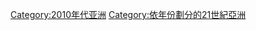 {{Commons category|2011 in Asia}}

{{portal|亚洲}}

{{Year by category
|m=2
|c=0
|d=1
|y=1
|cat=亚洲
|sortkey=2010年代亚洲
|parent=依年份劃分的21世紀亞洲
|subcat=2011年各大洲
}}

[[Category:2010年代亚洲|Category:2010年代亚洲]]
[[Category:依年份劃分的21世紀亞洲|Category:依年份劃分的21世紀亞洲]]